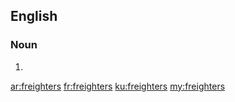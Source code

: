 ==English==

===Noun===
{{head|en}}

# {{plural of|freighter}}

[[ar:freighters]]
[[fr:freighters]]
[[ku:freighters]]
[[my:freighters]]